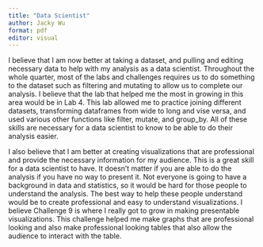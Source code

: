 ```yaml
---
title: "Data Scientist"
author: Jacky Wu
format: pdf
editor: visual
---
```


I believe that I am now better at taking a dataset, and pulling and editing necessary data to help with my analysis as a data scientist. Throughout the whole quarter, most of the labs and challenges requires us to do something to the dataset such as filtering and mutating to allow us to complete our analysis. I believe that the lab that helped me the most in growing in this area would be in Lab 4. This lab allowed me to practice joining different datasets, transforming dataframes from wide to long and vise versa, and used various other functions like filter, mutate, and group_by. All of these skills are necessary for a data scientist to know to be able to do their analysis easier.

I also believe that I am better at creating visualizations that are professional and provide the necessary information for my audience. This is a great skill for a data scientist to have. It doesn't matter if you are able to do the analysis if you have no way to present it. Not everyone is going to have a background in data and statistics, so it would be hard for those people to understand the analysis. The best way to help these people understand would be to create professional and easy to understand visualizations. I believe Challenge 9 is where I really got to grow in making presentable visualizations. This challenge helped me make graphs that are professional looking and also make professional looking tables that also allow the audience to interact with the table.
